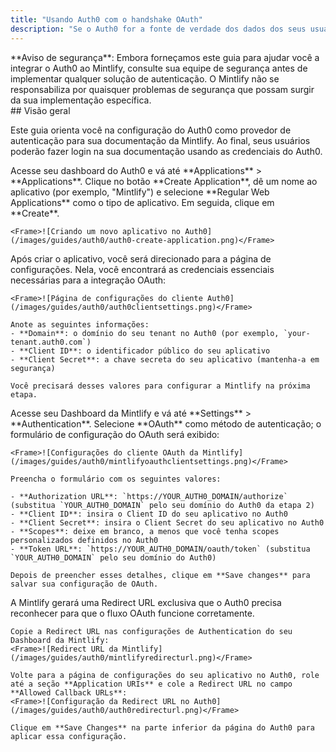 ```yaml
---
title: "Usando Auth0 com o handshake OAuth"
description: "Se o Auth0 for a fonte de verdade dos dados dos seus usuários, você pode configurar o Mintlify como um aplicativo cliente OAuth para autenticar seus usuários."
---
```


<Note>
  **Aviso de segurança**: Embora forneçamos este guia para ajudar você a integrar o Auth0 ao Mintlify, consulte sua equipe de segurança antes de implementar qualquer solução de autenticação. O Mintlify não se responsabiliza por quaisquer problemas de segurança que possam surgir da sua implementação específica.
</Note>

<div id="overview">
  ## Visão geral
</div>

Este guia orienta você na configuração do Auth0 como provedor de autenticação para sua documentação da Mintlify. Ao final, seus usuários poderão fazer login na sua documentação usando as credenciais do Auth0.

<Steps>
  <Step title="Create a Regular Web Application in Auth0">
    Acesse seu dashboard do Auth0 e vá até **Applications** > **Applications**. Clique no botão **Create Application**, dê um nome ao aplicativo (por exemplo, "Mintlify") e selecione **Regular Web Applications** como o tipo de aplicativo. Em seguida, clique em **Create**.
    
    <Frame>![Criando um novo aplicativo no Auth0](/images/guides/auth0/auth0-create-application.png)</Frame>
  </Step>
  <Step title="Get client information">
    Após criar o aplicativo, você será direcionado para a página de configurações. Nela, você encontrará as credenciais essenciais necessárias para a integração OAuth:
    
    <Frame>![Página de configurações do cliente Auth0](/images/guides/auth0/auth0clientsettings.png)</Frame>
    
    Anote as seguintes informações:
    - **Domain**: o domínio do seu tenant no Auth0 (por exemplo, `your-tenant.auth0.com`)
    - **Client ID**: o identificador público do seu aplicativo
    - **Client Secret**: a chave secreta do seu aplicativo (mantenha-a em segurança)
    
    Você precisará desses valores para configurar a Mintlify na próxima etapa.
  </Step>
  <Step title="Setup Mintlify client">
    Acesse seu Dashboard da Mintlify e vá até **Settings** > **Authentication**. Selecione **OAuth** como método de autenticação; o formulário de configuração do OAuth será exibido:
    
    <Frame>![Configurações do cliente OAuth da Mintlify](/images/guides/auth0/mintlifyoauthclientsettings.png)</Frame>
    
    Preencha o formulário com os seguintes valores:
    
    - **Authorization URL**: `https://YOUR_AUTH0_DOMAIN/authorize` (substitua `YOUR_AUTH0_DOMAIN` pelo seu domínio do Auth0 da etapa 2)
    - **Client ID**: insira o Client ID do seu aplicativo no Auth0
    - **Client Secret**: insira o Client Secret do seu aplicativo no Auth0
    - **Scopes**: deixe em branco, a menos que você tenha scopes personalizados definidos no Auth0
    - **Token URL**: `https://YOUR_AUTH0_DOMAIN/oauth/token` (substitua `YOUR_AUTH0_DOMAIN` pelo seu domínio do Auth0)
    
    Depois de preencher esses detalhes, clique em **Save changes** para salvar sua configuração de OAuth.
  </Step>
  <Step title="Configure Callback URL">
    A Mintlify gerará uma Redirect URL exclusiva que o Auth0 precisa reconhecer para que o fluxo OAuth funcione corretamente.
    
    Copie a Redirect URL nas configurações de Authentication do seu Dashboard da Mintlify:
    <Frame>![Redirect URL da Mintlify](/images/guides/auth0/mintlifyredirecturl.png)</Frame>
    
    Volte para a página de configurações do seu aplicativo no Auth0, role até a seção **Application URIs** e cole a Redirect URL no campo **Allowed Callback URLs**:
    <Frame>![Configuração da Redirect URL no Auth0](/images/guides/auth0/auth0redirecturl.png)</Frame>
    
    Clique em **Save Changes** na parte inferior da página do Auth0 para aplicar essa configuração.
  </Step>
</Steps>